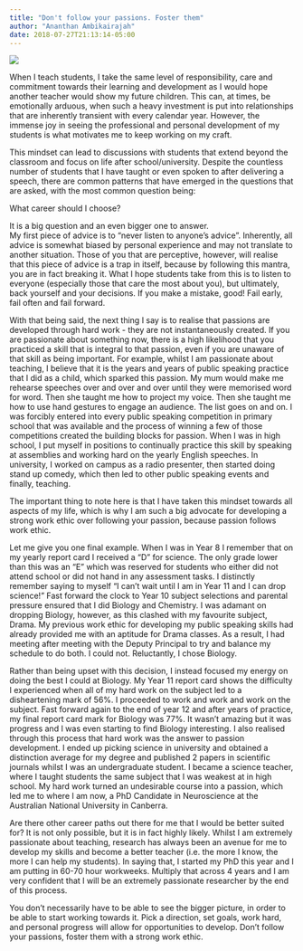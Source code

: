 ```yaml
---
title: "Don't follow your passions. Foster them"
author: "Ananthan Ambikairajah"
date: 2018-07-27T21:13:14-05:00
---
```

![](img/report_card.jpg)

When I teach students, I take the same level of responsibility, care and commitment towards their learning and development as I would hope another teacher would show my future children. This can, at times, be emotionally arduous, when such a heavy investment is put into relationships that are inherently transient with every calendar year. However, the immense joy in seeing the professional and personal development of my students is what motivates me to keep working on my craft.    

This mindset can lead to discussions with students that extend beyond the classroom and focus on life after school/university. Despite the countless number of students that I have taught or even spoken to after delivering a speech, there are common patterns that have emerged in the questions that are asked, with the most common question being:    

What career should I choose?    

It is a big question and an even bigger one to answer.    
My first piece of advice is to “never listen to anyone’s advice”. Inherently, all advice is somewhat biased by personal experience and may not translate to another situation. Those of you that are perceptive, however, will realise that this piece of advice is a trap in itself, because by following this mantra, you are in fact breaking it. What I hope students take from this is to listen to everyone (especially those that care the most about you), but ultimately, back yourself and your decisions. If you make a mistake, good! Fail early, fail often and fail forward.    

With that being said, the next thing I say is to realise that passions are developed through hard work - they are not instantaneously created. If you are passionate about something now, there is a high likelihood that you practiced a skill that is integral to that passion, even if you are unaware of that skill as being important. For example, whilst I am passionate about teaching, I believe that it is the years and years of public speaking practice that I did as a child, which sparked this passion. My mum would make me rehearse speeches over and over and over until they were memorised word for word. Then she taught me how to project my voice. Then she taught me how to use hand gestures to engage an audience. The list goes on and on. I was forcibly entered into every public speaking competition in primary school that was available and the process of winning a few of those competitions created the building blocks for passion. When I was in high school, I put myself in positions to continually practice this skill by speaking at assemblies and working hard on the yearly English speeches. In university, I worked on campus as a radio presenter, then started doing stand up comedy, which then led to other public speaking events and finally, teaching.    

The important thing to note here is that I have taken this mindset towards all aspects of my life, which is why I am such a big advocate for developing a strong work ethic over following your passion, because passion follows work ethic.    

Let me give you one final example. When I was in Year 8 I remember that on my yearly report card I received a “D” for science. The only grade lower than this was an “E” which was reserved for students who either did not attend school or did not hand in any assessment tasks. I distinctly remember saying to myself “I can’t wait until I am in Year 11 and I can drop science!” Fast forward the clock to Year 10 subject selections and parental pressure ensured that I did Biology and Chemistry. I was adamant on dropping Biology, however, as this clashed with my favourite subject, Drama. My previous work ethic for developing my public speaking skills had already provided me with an aptitude for Drama classes. As a result, I had meeting after meeting with the Deputy Principal to try and balance my schedule to do both. I could not. Reluctantly, I chose Biology.    

Rather than being upset with this decision, I instead focused my energy on doing the best I could at Biology. My Year 11 report card shows the difficulty I experienced when all of my hard work on the subject led to a disheartening mark of 56%. I proceeded to work and work and work on the subject. Fast forward again to the end of year 12 and after years of practice, my final report card mark for Biology was 77%. It wasn’t amazing but it was progress and I was even starting to find Biology interesting. I also realised through this process that hard work was the answer to passion development. I ended up picking science in university and obtained a distinction average for my degree and published 2 papers in scientific journals whilst I was an undergraduate student. I became a science teacher, where I taught students the same subject that I was weakest at in high school. My hard work turned an undesirable course into a passion, which led me to where I am now, a PhD Candidate in Neuroscience at the Australian National University in Canberra.    

Are there other career paths out there for me that I would be better suited for? It is not only possible, but it is in fact highly likely. Whilst I am extremely passionate about teaching, research has always been an avenue for me to develop my skills and become a better teacher (i.e. the more I know, the more I can help my students).  In saying that, I started my PhD this year and I am putting in 60-70 hour workweeks. Multiply that across 4 years and I am very confident that I will be an extremely passionate researcher by the end of this process.    

You don’t necessarily have to be able to see the bigger picture, in order to be able to start working towards it. Pick a direction, set goals, work hard, and personal progress will allow for opportunities to develop. Don’t follow your passions, foster them with a strong work ethic. 